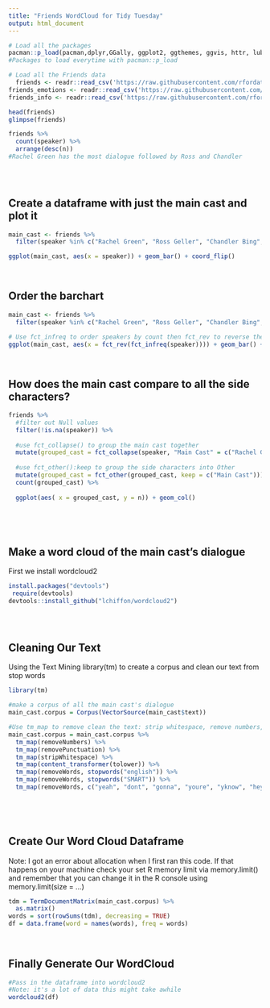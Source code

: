 ---
title: "Friends WordCloud for Tidy Tuesday"
output: html_document
---
```{r}
# Load all the packages
pacman::p_load(pacman,dplyr,GGally, ggplot2, ggthemes, ggvis, httr, lubridate, plotly, rio, rmarkdown, shiny, stringer, tidyr, tidyverse)
#Packages to load everytime with pacman::p_load


```


```{r}
# Load all the Friends data
  friends <- readr::read_csv('https://raw.githubusercontent.com/rfordatascience/tidytuesday/master/data/2020/2020-09-08/friends.csv')
friends_emotions <- readr::read_csv('https://raw.githubusercontent.com/rfordatascience/tidytuesday/master/data/2020/2020-09-08/friends_emotions.csv')
friends_info <- readr::read_csv('https://raw.githubusercontent.com/rfordatascience/tidytuesday/master/data/2020/2020-09-08/friends_info.csv')

```

```{r cars}
head(friends)
glimpse(friends)
```


```{r}
friends %>%
  count(speaker) %>%
  arrange(desc(n))
#Rachel Green has the most dialogue followed by Ross and Chandler 


 
```
## Create a dataframe with just the main cast and plot it
```{r}

main_cast <- friends %>%
  filter(speaker %in% c("Rachel Green", "Ross Geller", "Chandler Bing", "Monica Geller", "Joey Tribbiani", "Phoebe Buffay"))

ggplot(main_cast, aes(x = speaker)) + geom_bar() + coord_flip()

 
```

## Order the barchart

```{r}

main_cast <- friends %>%
  filter(speaker %in% c("Rachel Green", "Ross Geller", "Chandler Bing", "Monica Geller", "Joey Tribbiani", "Phoebe Buffay"))

# Use fct_infreq to order speakers by count then fct_rev to reverse the order
ggplot(main_cast, aes(x = fct_rev(fct_infreq(speaker)))) + geom_bar() + coord_flip()

 
```
## How does the main cast compare to all the side characters?
```{r}

friends %>% 
  #filter out Null values
  filter(!is.na(speaker)) %>%
  
  #use fct_collapse() to group the main cast together
  mutate(grouped_cast = fct_collapse(speaker, "Main Cast" = c("Rachel Green", "Ross Geller", "Chandler Bing", "Monica Geller", "Joey Tribbiani", "Phoebe Buffay"))) %>%
  
  #use fct_other():keep to group the side characters into Other
  mutate(grouped_cast = fct_other(grouped_cast, keep = c("Main Cast"))) %>%
  count(grouped_cast) %>%
  
  ggplot(aes( x = grouped_cast, y = n)) + geom_col() 
  


 
```
## Make a word cloud of the main cast's dialogue

First we install wordcloud2  
```{r}
install.packages("devtools")
 require(devtools)
devtools::install_github("lchiffon/wordcloud2") 


 
```
  

## Cleaning Our Text

Using the Text Mining library(tm) to create a corpus and clean our text from stop words 
```{r}
library(tm)

#make a corpus of all the main cast's dialogue
main_cast.corpus = Corpus(VectorSource(main_cast$text))

#Use tm_map to remove clean the text: strip whitespace, remove numbers, remove stop words, etc.
main_cast.corpus = main_cast.corpus %>%
  tm_map(removeNumbers) %>%
  tm_map(removePunctuation) %>%
  tm_map(stripWhitespace) %>%
  tm_map(content_transformer(tolower)) %>%
  tm_map(removeWords, stopwords("english")) %>%
  tm_map(removeWords, stopwords("SMART")) %>%
  tm_map(removeWords, c("yeah", "dont", "gonna", "youre", "yknow", "hey")) #words that stopwords("english") misses
  


 
```
## Create Our Word Cloud Dataframe 

Note: I got an error about allocation when I first ran this code. If that happens on your machine check your set R memory limit via memory.limit() and remember that you can change it in the R console using memory.limit(size = ...)
```{r}

tdm = TermDocumentMatrix(main_cast.corpus) %>%
  as.matrix()
words = sort(rowSums(tdm), decreasing = TRUE)
df = data.frame(word = names(words), freq = words)
  
 
```

## Finally Generate Our WordCloud
```{r}
#Pass in the dataframe into wordcloud2
#Note: it's a lot of data this might take awhile 
wordcloud2(df)
  
 
```




